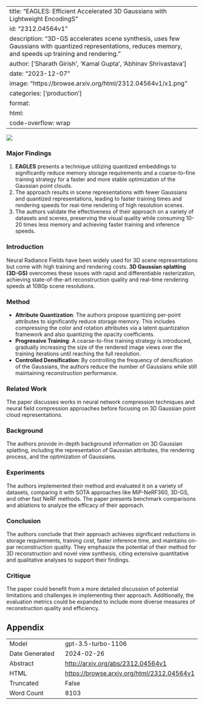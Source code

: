 
---
title: "EAGLES: Efficient Accelerated 3D Gaussians with Lightweight EncodingS"
id: "2312.04564v1"
description: "3D-GS accelerates scene synthesis, uses few Gaussians with quantized representations, reduces memory, and speeds up training and rendering."
author: ['Sharath Girish', 'Kamal Gupta', 'Abhinav Shrivastava']
date: "2023-12-07"
image: "https://browse.arxiv.org/html/2312.04564v1/x1.png"
categories: ['production']
format:
  html:
    code-overflow: wrap
---

![](https://browse.arxiv.org/html/2312.04564v1/x1.png)

### Major Findings 

1. **EAGLES** presents a technique utilizing quantized embeddings to significantly reduce memory storage requirements and a coarse-to-fine training strategy for a faster and more stable optimization of the Gaussian point clouds.
2. The approach results in scene representations with fewer Gaussians and quantized representations, leading to faster training times and rendering speeds for real-time rendering of high resolution scenes.
3. The authors validate the effectiveness of their approach on a variety of datasets and scenes, preserving the visual quality while consuming 10-20 times less memory and achieving faster training and inference speeds.

### Introduction
Neural Radiance Fields have been widely used for 3D scene representations but come with high training and rendering costs. **3D Gaussian splatting (3D-GS)** overcomes these issues with rapid and differentiable rasterization, achieving state-of-the-art reconstruction quality and real-time rendering speeds at 1080p scene resolutions.

### Method
- **Attribute Quantization**: The authors propose quantizing per-point attributes to significantly reduce storage memory. This includes compressing the color and rotation attributes via a latent quantization framework and also quantizing the opacity coefficients.
- **Progressive Training**: A coarse-to-fine training strategy is introduced, gradually increasing the size of the rendered image views over the training iterations until reaching the full resolution.
- **Controlled Densification**: By controlling the frequency of densification of the Gaussians, the authors reduce the number of Gaussians while still maintaining reconstruction performance.

### Related Work
The paper discusses works in neural network compression techniques and neural field compression approaches before focusing on 3D Gaussian point cloud representations.

### Background
The authors provide in-depth background information on 3D Gaussian splatting, including the representation of Gaussian attributes, the rendering process, and the optimization of Gaussians.

### Experiments
The authors implemented their method and evaluated it on a variety of datasets, comparing it with SOTA approaches like MiP-NeRF360, 3D-GS, and other fast NeRF methods. The paper presents benchmark comparisons and ablations to analyze the efficacy of their approach.

### Conclusion
The authors conclude that their approach achieves significant reductions in storage requirements, training cost, faster inference time, and maintains on-par reconstruction quality. They emphasize the potential of their method for 3D reconstruction and novel view synthesis, citing extensive quantitative and qualitative analyses to support their findings.

### Critique
The paper could benefit from a more detailed discussion of potential limitations and challenges in implementing their approach. Additionally, the evaluation metrics could be expanded to include more diverse measures of reconstruction quality and efficiency.

## Appendix

|          |          |
|----------|----------|
| Model     | gpt-3.5-turbo-1106       |
| Date Generated     | 2024-02-26       |
| Abstract | [http://arxiv.org/abs/2312.04564v1](http://arxiv.org/abs/2312.04564v1)        |
| HTML     | [https://browse.arxiv.org/html/2312.04564v1](https://browse.arxiv.org/html/2312.04564v1)       |
| Truncated       | False       |
| Word Count       | 8103       |